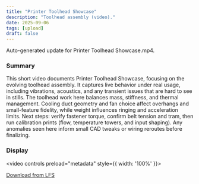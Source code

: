```yaml
---
title: "Printer Toolhead Showcase"
description: "Toolhead assembly (video)."
date: 2025-09-06
tags: [upload]
draft: false
---
```


Auto-generated update for Printer Toolhead Showcase.mp4.

### Summary

This short video documents Printer Toolhead Showcase, focusing on the evolving toolhead assembly. It captures live behavior under real usage, including vibrations, acoustics, and any transient issues that are hard to see in stills. The toolhead work here balances mass, stiffness, and thermal management. Cooling duct geometry and fan choice affect overhangs and small-feature fidelity, while weight influences ringing and acceleration limits. Next steps: verify fastener torque, confirm belt tension and tram, then run calibration prints (flow, temperature towers, and input shaping). Any anomalies seen here inform small CAD tweaks or wiring reroutes before finalizing.

### Display

<video controls preload="metadata" style={{ width: '100%' }}><source src="/uploads/Printer Toolhead Showcase.mp4" type="video/mp4" /></video>

[Download from LFS](https://raw.githubusercontent.com/Joejoemojoe/Joe-Printer-HT-HF-350/main/public/uploads/Printer%20Toolhead%20Showcase.mp4)
